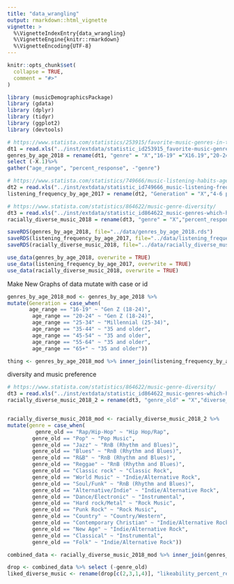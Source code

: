 ```yaml
---
title: "data_wrangling"
output: rmarkdown::html_vignette
vignette: >
  %\VignetteIndexEntry{data_wrangling}
  %\VignetteEngine{knitr::rmarkdown}
  %\VignetteEncoding{UTF-8}
---
```


```r
knitr::opts_chunk$set(
  collapse = TRUE,
  comment = "#>"
)
```

```r
library (musicDemographicsPackage)
library (gdata)
library (dplyr)
library (tidyr)
library (ggplot2)
library (devtools)
```

```r
# https://www.statista.com/statistics/253915/favorite-music-genres-in-the-us/
dt1 = read.xls("../inst/extdata/statistic_id253915_favorite-music-genres-in-the-us-2018-by-age.xlsx", sheet = 2, skip = 2,header = TRUE)
genres_by_age_2018 = rename(dt1, "genre" = "X","16-19" ="X16.19","20-24"="X20.24","25-34" ="X25.34","35-44" ="X35.44","45-54" ="X45.54","55-64" ="X55.64","65+" ="X65.") %>% 
select (-X.1)%>%
gather("age_range", "percent_response", -"genre")

# https://www.statista.com/statistics/749666/music-listening-habits-age-usa/
dt2 = read.xls("../inst/extdata/statistic_id749666_music-listening-frequency-in-the-us-2017-by-age.xlsx", sheet = 2,  skip = 2,header = TRUE)
listening_frequency_by_age_2017 = rename(dt2, "Generation" = "X","4-6 per week" ="X4.6.times.a.week","1-3 per week"="X1.3.times.a.week","Few Times a Month" ="Few.times.a.month","Monthly or Less" ="Monthly.or.less") %>% select (-X.1) %>% gather("Frequency", "number", 2:7)

# https://www.statista.com/statistics/864622/music-genre-diversity/
dt3 = read.xls("../inst/extdata/statistic_id864622_music-genres-which-have-the-most-racial-diversity-in-the-us-2018.xlsx", sheet = 2, skip = 2, header = TRUE)
racially_diverse_music_2018 = rename(dt3, "genre" = "X","percent_response" ="Share.of.respondents") %>% select (-X.1)

saveRDS(genres_by_age_2018, file="../data/genres_by_age_2018.rds")
saveRDS(listening_frequency_by_age_2017, file="../data/listening_frequency_by_age_2017.rds")
saveRDS(racially_diverse_music_2018, file="../data/racially_diverse_music_2018.rds")

use_data(genres_by_age_2018, overwrite = TRUE)
use_data(listening_frequency_by_age_2017, overwrite = TRUE)
use_data(racially_diverse_music_2018, overwrite = TRUE)


```

Make New Graphs of data
mutate with case or id 
```r
genres_by_age_2018_mod <- genres_by_age_2018 %>% 
mutate(Generation = case_when(
       age_range == "16-19" ~ "Gen Z (18-24)",
        age_range == "20-24" ~ "Gen Z (18-24)",
        age_range == "25-34" ~ "Millennial (25-34)",
        age_range == "35-44" ~ "35 and older",
        age_range == "45-54" ~ "35 and older",
        age_range == "55-64" ~ "35 and older",
        age_range == "65+" ~ "35 and older"))

thing <- genres_by_age_2018_mod %>% inner_join(listening_frequency_by_age_2017, by = "Generation")
```


diversity and music preference
```r
# https://www.statista.com/statistics/864622/music-genre-diversity/
dt3 = read.xls("../inst/extdata/statistic_id864622_music-genres-which-have-the-most-racial-diversity-in-the-us-2018.xlsx", sheet = 2, skip = 2, header = TRUE)
racially_diverse_music_2018_2 = rename(dt3, "genre_old" = "X","diverse_percent_response" ="Share.of.respondents") %>% select (-X.1)


racially_diverse_music_2018_mod <- racially_diverse_music_2018_2 %>% 
mutate(genre = case_when(
         genre_old == "Rap/Hip-Hop" ~ "Hip Hop/Rap",
        genre_old == "Pop" ~ "Pop Music",
        genre_old == "Jazz" ~ "RnB (Rhythm and Blues)",
        genre_old == "Blues" ~ "RnB (Rhythm and Blues)",
        genre_old == "R&B" ~ "RnB (Rhythm and Blues)",
        genre_old == "Reggae" ~ "RnB (Rhythm and Blues)",
        genre_old == "Classic rock" ~ "Classic Rock",
        genre_old == "World Music" ~ "Indie/Alternative Rock",
        genre_old == "Soul/Funk" ~ "RnB (Rhythm and Blues)",
        genre_old == "Alternative/Indie" ~ "Indie/Alternative Rock",
        genre_old == "Dance/Electronic" ~ "Instrumental",
        genre_old == "Hard rock/Metal" ~ "Rock Music",
        genre_old == "Punk Rock" ~ "Rock Music",
        genre_old == "Country" ~ "Country/Western",
        genre_old == "Contemporary Christian" ~ "Indie/Alternative Rock",
        genre_old == "New Age" ~ "Indie/Alternative Rock",
        genre_old == "Classical" ~ "Instrumental",
        genre_old == "Folk" ~ "Indie/Alternative Rock"))

combined_data <- racially_diverse_music_2018_mod %>% inner_join(genres_by_age_2018, by = "genre")

drop <- combined_data %>% select (-genre_old)
liked_diverse_music <- rename(drop[c(2,3,1,4)], "likeability_percent_response" = "percent_response")

  
```

